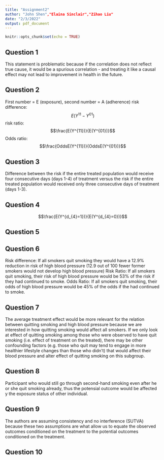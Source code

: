 ---
title: "Assignment2"
author: "John Shen","Elaina Sinclair","Zihao Liu"
date: "2/3/2022"
output: pdf_document
---

```{r setup, include=FALSE}
knitr::opts_chunk$set(echo = TRUE)
```

## Question 1

This statement is problematic because if the correlation does not reflect true cause, it would be a spurious correlation - and treating it like a causal effect may not lead to improvement in health in the future. 

## Question 2

First number = E (exposure), second number = A (adherence)
risk difference: $$E(Y^{11} - Y^{01})$$
risk ratio: $$\frac{E(Y^{11})}{E(Y^{01})}$$
Odds ratio: $$\frac{OddsE(Y^{11})}{OddsE(Y^{01})}$$

## Question 3

Difference between the risk if the entire treated population would receive four consecutive days (days 1-4) of treatment versus the risk if the entire treated population would received only three consecutive days of treatment (days 1-3).

## Question 4

$$\frac{E(Y^{d_{4}=1})}{E(Y^{d_{4}=0})}$$

## Question 5



## Question 6

Risk difference: If all smokers quit smoking they would have a 12.9% reduction in risk of high blood pressure (12.9 out of 100 fewer former smokers would not develop high blood pressure)
Risk  Ratio: If all smokers quit smoking, their risk of high blood pressure would be 53% of the risk if they had continued to smoke.
Odds Ratio: If all smokers quit smoking, their odds of high blood pressure would be 45% of the odds if the had continued to smoke.

## Question 7

The average treatment effect would be more relevant for the relation between quitting smoking and high blood pressure because we are interested in how quitting smoking would affect all smokers. If we only look at effect of quitting smoking among those who were observed to have quit smoking (i.e. effect of treatment on the treated), there may be other confounding factors (e.g. those who quit may tend to engage in more healthier lifestyle changes than those who didn't) that would affect their blood pressure and alter effect of quitting smoking on this subgroup. 

## Question 8

Participant who would still go through second-hand smoking even after he or she quit smoking already, thus the potensial outcome would be affected y the exposure status of other individual.

## Question 9

The authors are assuming consistency and no interference (SUTVA) because these two assumptions are what allow us to equate the observed outcomes conditioned on the treatment to the potential outcomes conditioned on the treatment.

## Question 10

